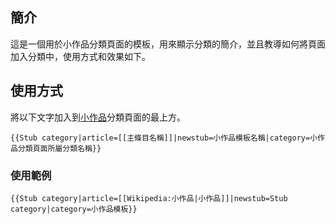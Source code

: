 <includeonly><!-- 在這裡加入模板的保護標識 --></includeonly><noinclude>{{template doc page viewed directly}}</noinclude>
<!-- 在本行下編輯模板說明 -->
==簡介==
這是一個用於小作品分類頁面的模板，用來顯示分類的簡介，並且教導如何將頁面加入分類中，使用方式和效果如下。

==使用方式==
將以下文字加入到[[Wikipedia:小作品|小作品]]分類頁面的最上方。
<pre>{{Stub category|article=[[主條目名稱]]|newstub=小作品模板名稱|category=小作品分類頁面所屬分類名稱}}</pre>

===使用範例===
<code><nowiki>{{Stub category|article=[[Wikipedia:小作品|小作品]]|newstub=Stub category|category=小作品模板}}</nowiki></code>
{{namespace category}}
<includeonly>
<!-- 本行下加入模板的分類 -->
[[Category:小作品模板| ]]
</includeonly>